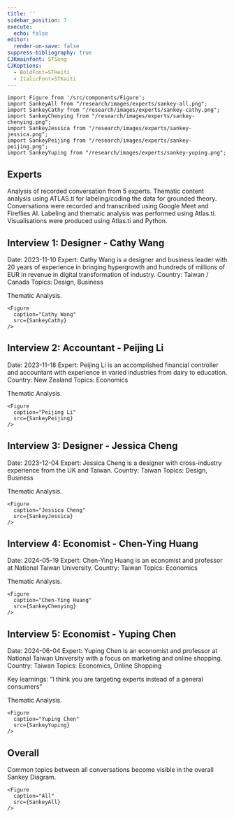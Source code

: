 ```yaml
---
title: ''
sidebar_position: 7
execute:
  echo: false
editor:
  render-on-save: false
suppress-bibliography: true
CJKmainfont: STSong
CJKoptions:
  - BoldFont=STHeiti
  - ItalicFont=STKaiti
---
```





````mdx-code-block
import Figure from '/src/components/Figure';
import SankeyAll from "/research/images/experts/sankey-all.png";
import SankeyCathy from "/research/images/experts/sankey-cathy.png";
import SankeyChenying from "/research/images/experts/sankey-chenying.png";
import SankeyJessica from "/research/images/experts/sankey-jessica.png";
import SankeyPeijing from "/research/images/experts/sankey-peijing.png";
import SankeyYuping from "/research/images/experts/sankey-yuping.png";
````

## Experts

Analysis of recorded conversation from 5 experts. Thematic content
analysis using ATLAS.ti for labeling/coding the data for grounded
theory. Conversations were recorded and transcribed using Google Meet
and Fireflies AI. Labeling and thematic analysis was performed using
Atlas.ti. Visualisations were produced using Atlas.ti and Python.

## Interview 1: Designer - Cathy Wang

Date: 2023-11-10 Expert: Cathy Wang is a designer and business leader
with 20 years of experience in bringing hypergrowth and hundreds of
millions of EUR in revenue in digital transformation of industry.
Country: Taiwan / Canada Topics: Design, Business

Thematic Analysis.

````mdx-code-block
<Figure
  caption="Cathy Wang"
  src={SankeyCathy}
/>
````

## Interview 2: Accountant - Peijing Li

Date: 2023-11-18 Expert: Peijing Li is an accomplished financial
controller and accountant with experience in varied industries from
dairy to education. Country: New Zealand Topics: Economics

Thematic Analysis.

````mdx-code-block
<Figure
  caption="Peijing Li"
  src={SankeyPeijing}
/>
````

## Interview 3: Designer - Jessica Cheng

Date: 2023-12-04 Expert: Jessica Cheng is a designer with cross-industry
experience from the UK and Taiwan. Country: Taiwan Topics: Design,
Business

Thematic Analysis.

````mdx-code-block
<Figure
  caption="Jessica Cheng"
  src={SankeyJessica}
/>
````

## Interview 4: Economist - Chen-Ying Huang

Date: 2024-05-19 Expert: Chen-Ying Huang is an economist and professor
at National Taiwan University. Country: Taiwan Topics: Economics

Thematic Analysis.

````mdx-code-block
<Figure
  caption="Chen-Ying Huang"
  src={SankeyChenying}
/>
````

## Interview 5: Economist - Yuping Chen

Date: 2024-06-04 Expert: Yuping Chen is an economist and professor at
National Taiwan University with a focus on marketing and online
shopping. Country: Taiwan Topics: Economics, Online Shopping

Key learnings: “I think you are targeting experts instead of a general
consumers”

Thematic Analysis.

````mdx-code-block
<Figure
  caption="Yuping Chen"
  src={SankeyYuping}
/>
````

## Overall

Common topics between all conversations become visible in the overall
Sankey Diagram.

````mdx-code-block
<Figure
  caption="All"
  src={SankeyAll}
/>
````
